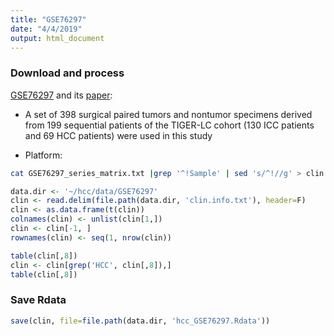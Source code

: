 ```yaml
---
title: "GSE76297"
date: "4/4/2019"
output: html_document
---
```


### Download and process

[GSE76297](https://www.ncbi.nlm.nih.gov/geo/query/acc.cgi?acc=GSE76297) and its [paper](https://www.cell.com/cancer-cell/fulltext/S1535-6108(17)30205-2):

- A set of 398 surgical paired tumors and nontumor specimens derived from 199 sequential patients of the TIGER-LC cohort (130 ICC patients and 69 HCC patients) were used in this study

- Platform:


```bash
cat GSE76297_series_matrix.txt |grep '^!Sample' | sed 's/^!//g' > clin.info.txt
```


```R
data.dir <- '~/hcc/data/GSE76297'
clin <- read.delim(file.path(data.dir, 'clin.info.txt'), header=F)
clin <- as.data.frame(t(clin))
colnames(clin) <- unlist(clin[1,])
clin <- clin[-1, ]
rownames(clin) <- seq(1, nrow(clin))
```

```R
table(clin[,8])
clin <- clin[grep('HCC', clin[,8]),]
table(clin[,8])
```

### Save Rdata
```r
save(clin, file=file.path(data.dir, 'hcc_GSE76297.Rdata'))
```